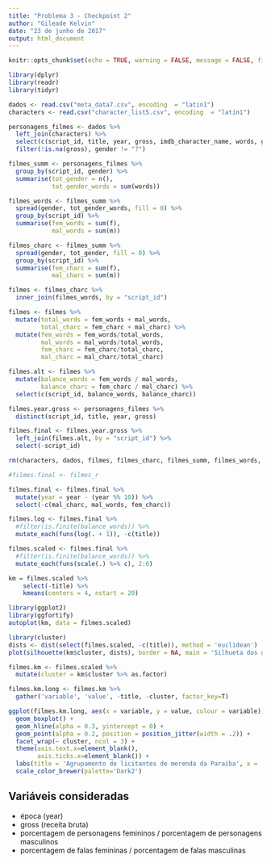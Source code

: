 ```yaml
---
title: "Problema 3 - Checkpoint 2"
author: "Gileade Kelvin"
date: "23 de junho de 2017"
output: html_document
---
```


```r
knitr::opts_chunk$set(echo = TRUE, warning = FALSE, message = FALSE, fig.align="center")
```

```r
library(dplyr)
library(readr)
library(tidyr)
```

```r
dados <- read.csv("meta_data7.csv", encoding  = "latin1")
characters <- read.csv("character_list5.csv", encoding  = "latin1")
```

```r
personagens_filmes <- dados %>%
  left_join(characters) %>%
  select(c(script_id, title, year, gross, imdb_character_name, words, gender, age)) %>%
  filter(!is.na(gross), gender != "?")
```

```r
filmes_summ <- personagens_filmes %>%
  group_by(script_id, gender) %>%
  summarise(tot_gender = n(),
            tot_gender_words = sum(words))
```

```r
filmes_words <- filmes_summ %>%
  spread(gender, tot_gender_words, fill = 0) %>%
  group_by(script_id) %>%
  summarise(fem_words = sum(f),
            mal_words = sum(m))

filmes_charc <- filmes_summ %>%
  spread(gender, tot_gender, fill = 0) %>%
  group_by(script_id) %>%
  summarise(fem_charc = sum(f),
            mal_charc = sum(m))

```

```r
filmes <- filmes_charc %>%
  inner_join(filmes_words, by = "script_id")
```

```r
filmes <- filmes %>%
  mutate(total_words = fem_words + mal_words,
         total_charc = fem_charc + mal_charc) %>%
  mutate(fem_words = fem_words/total_words,
         mal_words = mal_words/total_words,
         fem_charc = fem_charc/total_charc,
         mal_charc = mal_charc/total_charc)
```

```r
filmes.alt <- filmes %>%
  mutate(balance_words = fem_words / mal_words,
         balance_charc = fem_charc / mal_charc) %>%
  select(c(script_id, balance_words, balance_charc))
```

```r
filmes.year.gross <- personagens_filmes %>%
  distinct(script_id, title, year, gross)

filmes.final <- filmes.year.gross %>%
  left_join(filmes.alt, by = "script_id") %>%
  select(-script_id)
```

```r
rm(characters, dados, filmes, filmes_charc, filmes_summ, filmes_words, filmes.alt, filmes.year.gross, personagens_filmes)
```

```r
#filmes.final <- filmes_r
```

```r
filmes.final <- filmes.final %>%
  mutate(year = year - (year %% 10)) %>%
  select(-c(mal_charc, mal_words, fem_charc))
```

```r
filmes.log <- filmes.final %>%
  #filter(is.finite(balance_words)) %>%
  mutate_each(funs(log(. + 1)), -c(title))
```

```r
filmes.scaled <- filmes.final %>%
  #filter(is.finite(balance_words)) %>%
  mutate_each(funs(scale(.) %>% c), 2:6)
```

```r
km = filmes.scaled %>% 
    select(-title) %>% 
    kmeans(centers = 4, nstart = 20)
```

```r
library(ggplot2)
library(ggfortify)
autoplot(km, data = filmes.scaled)
```

```r
library(cluster)
dists <- dist(select(filmes.scaled, -c(title)), method = 'euclidean')
plot(silhouette(km$cluster, dists), border = NA, main = 'Silhueta dos grupos usando o K-means')
```


```r
filmes.km <- filmes.scaled %>%
  mutate(cluster = km$cluster %>% as.factor)

filmes.km.long <- filmes.km %>%
  gather('variable', 'value', -title, -cluster, factor_key=T)
```

```r
ggplot(filmes.km.long, aes(x = variable, y = value, colour = variable)) +
  geom_boxplot() +
  geom_hline(alpha = 0.3, yintercept = 0) + 
  geom_point(alpha = 0.2, position = position_jitter(width = .2)) +
  facet_wrap(~ cluster, ncol = 3) +
  theme(axis.text.x=element_blank(),
        axis.ticks.x=element_blank()) +
  labs(title = 'Agrupamento de licitantes de merenda da Paraíba', x = '', y = '') +
  scale_color_brewer(palette='Dark2')
```


## Variáveis consideradas

- época (year)
- gross (receita bruta)
- porcentagem de personagens femininos / porcentagem de personagens masculinos
- porcentagem de falas femininas / porcentagem de falas masculinas



